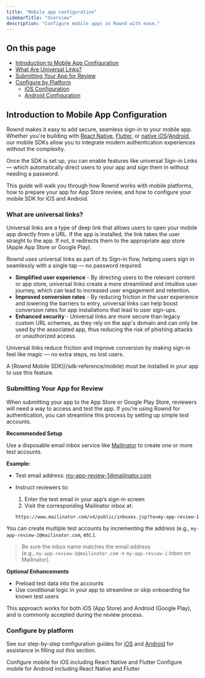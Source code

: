 ```yaml
---
title: "Mobile app configuration"
sidebarTitle: "Overview"
description: "Configure mobile apps in Rownd with ease."
---
```


## On this page

- [Introduction to Mobile App Configuration](#introduction-to-mobile-app-configuration)
- [What Are Universal Links?](#what-are-universal-links)
- [Submitting Your App for Review](#submitting-your-app-for-review)
- [Configure by Platform](#configure-by-platform)
  - [iOS Configuration](/configuration/mobile/ios)
  - [Android Configuration](/configuration/mobile/android)

## Introduction to Mobile App Configuration

Rownd makes it easy to add secure, seamless sign-in to your mobile app. Whether you're building with [React Native](/sdk-reference/mobile/react-native), [Flutter](/sdk-reference/mobile/flutter), or [native iOS](/sdk-reference/mobile/ios)/[Android](/sdk-reference/mobile/android), our mobile SDKs allow you to integrate modern authentication experiences without the complexity.

Once the SDK is set up, you can enable features like universal Sign-in Links — which automatically direct users to your app and sign them in without needing a password.

This guide will walk you through how Rownd works with mobile platforms, how to prepare your app for App Store review, and how to configure your mobile SDK for iOS and Android.


### What are universal links?
Universal links are a type of deep link that allows users to open your mobile app directly from a URL. If the app is installed, the link takes the user straight to the app. If not, it redirects them to the appropriate app store (Apple App Store or Google Play).

Rownd uses universal links as part of its Sign-in flow, helping users sign in seamlessly with a single tap — no password required.

- **Simplified user experience** - By directing users to the relevant content or app store, universal links create a more streamlined and intuitive user journey, which can lead to increased user engagement and retention.
- **Improved conversion rates** - By reducing friction in the user experience and lowering the barriers to entry, universal links can help boost conversion rates for app installations that lead to user sign-ups.
- **Enhanced security** - Universal links are more secure than legacy custom URL schemes, as they rely on the app's domain and can only be used by the associated app, thus reducing the risk of phishing attacks or unauthorized access.

Universal links reduce friction and improve conversion by making sign-in feel like magic — no extra steps, no lost users.

<Info>
A [Rownd Mobile SDK](/sdk-reference/mobile) must be installed in your app to use this feature.
</Info>

### Submitting Your App for Review

When submitting your app to the App Store or Google Play Store, reviewers will need a way to access and test the app. If you're using Rownd for authentication, you can streamline this process by setting up simple test accounts.

**Recommended Setup**

Use a disposable email inbox service like [Mailinator](https://www.mailinator.com) to create one or more test accounts.

**Example:**

- Test email address: my-app-review-1@mailinator.com

- Instruct reviewers to:
    1. Enter the test email in your app’s sign-in screen  
    2. Visit the corresponding Mailinator inbox at:  
   ```
   https://www.mailinator.com/v4/public/inboxes.jsp?to=my-app-review-1
   ```

You can create multiple test accounts by incrementing the address (e.g., `my-app-review-2@mailinator.com`, etc.).

> Be sure the inbox name matches the email address  
> (e.g., `my-app-review-1@mailinator.com` → `my-app-review-1` inbox on Mailinator).

**Optional Enhancements**

- Preload test data into the accounts
- Use conditional logic in your app to streamline or skip onboarding for known test users

This approach works for both iOS (App Store) and Android (Google Play), and is commonly accepted during the review process.



### Configure by platform

See our step-by-step configuration guides for [iOS](/configuration/mobile/ios) and [Android](/configuration/mobile/android) for assistance in filling out this section.

<CardGroup cols={2}>
  <Card title="iOS Configuration" icon="apple" href="/configuration/mobile/ios">
    Configure mobile for iOS including React Native and Flutter
  </Card>
  <Card title="Android Configuration" icon="android" href="/configuration/mobile/android">
    Configure mobile for Android including React Native and Flutter
  </Card>
</CardGroup>

